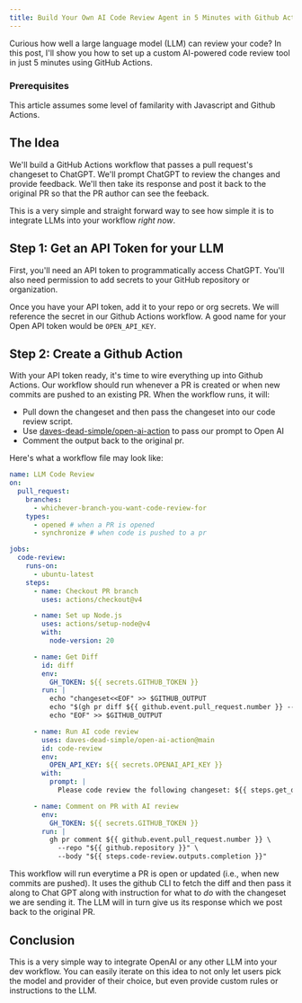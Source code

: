 ```yaml
---
title: Build Your Own AI Code Review Agent in 5 Minutes with Github Actions
---
```


Curious how well a large language model (LLM) can review your code? In this post, I'll show you how to set up a custom AI-powered code review tool in just 5 minutes using GitHub Actions.

### Prerequisites

This article assumes some level of familarity with Javascript and Github Actions.

## The Idea

We'll build a GitHub Actions workflow that passes a pull request's changeset to ChatGPT. We'll prompt ChatGPT to review the changes and provide feedback. We'll then take its response and post it back to the original PR so that the PR author can see the feeback.

This is a very simple and straight forward way to see how simple it is to integrate LLMs into your workflow _right now_.

## Step 1: Get an API Token for your LLM

First, you'll need an API token to programmatically access ChatGPT. You'll also need permission to add secrets to your GitHub repository or organization.

Once you have your API token, add it to your repo or org secrets. We will reference the secret in our Github Actions workflow. A good name for your Open API token would be `OPEN_API_KEY`.

## Step 2: Create a Github Action

With your API token ready, it's time to wire everything up into Github Actions. Our workflow should run whenever a PR is created or when new commits are pushed to an existing PR. When the workflow runs, it will:

- Pull down the changeset and then pass the changeset into our code review script.
- Use [daves-dead-simple/open-ai-action](https://github.com/daves-dead-simple/open-ai-action) to pass our prompt to Open AI
- Comment the output back to the original pr.

Here's what a workflow file may look like:

```yml
name: LLM Code Review
on:
  pull_request:
    branches:
      - whichever-branch-you-want-code-review-for
    types:
      - opened # when a PR is opened
      - synchronize # when code is pushed to a pr

jobs:
  code-review:
    runs-on:
      - ubuntu-latest
    steps:
      - name: Checkout PR branch
        uses: actions/checkout@v4

      - name: Set up Node.js
        uses: actions/setup-node@v4
        with:
          node-version: 20

      - name: Get Diff
        id: diff
        env:
          GH_TOKEN: ${{ secrets.GITHUB_TOKEN }}
        run: |
          echo "changeset<<EOF" >> $GITHUB_OUTPUT
          echo "$(gh pr diff ${{ github.event.pull_request.number }} --repo "${{ github.repository }}")" >> $GITHUB_OUTPUT
          echo "EOF" >> $GITHUB_OUTPUT

      - name: Run AI code review
        uses: daves-dead-simple/open-ai-action@main
        id: code-review
        env:
          OPEN_API_KEY: ${{ secrets.OPENAI_API_KEY }}
        with:
          prompt: |
            Please code review the following changeset: ${{ steps.get_diff.outputs.changeset }}

      - name: Comment on PR with AI review
        env:
          GH_TOKEN: ${{ secrets.GITHUB_TOKEN }}
        run: |
          gh pr comment ${{ github.event.pull_request.number }} \
            --repo "${{ github.repository }}" \
            --body "${{ steps.code-review.outputs.completion }}"
```

This workflow will run everytime a PR is open or updated (i.e., when new commits are pushed). It uses the github CLI to fetch the diff and then pass it along to Chat GPT along with instruction for what to _do_ with the changeset we are sending it. The LLM will in turn give us its response which we post back to the original PR.

## Conclusion

This is a very simple way to integrate OpenAI or any other LLM into your dev workflow. You can easily iterate on this idea to not only let users pick the model and provider of their choice, but even provide custom rules or instructions to the LLM.
